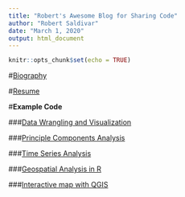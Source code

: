 ```yaml
---
title: "Robert's Awesome Blog for Sharing Code"
author: "Robert Saldivar"
date: "March 1, 2020"
output: html_document
---
```


```r
knitr::opts_chunk$set(echo = TRUE)
```

#[Biography](https://robertsaldivar.github.io/Saldivar_Website/biography)

#[Resume](https://robertsaldivar.github.io/Saldivar_Website/Wrangling_Visualization)



#**Example Code**


###[Data Wrangling and Visualization](https://robertsaldivar.github.io/Saldivar_Website/Wrangling_Visualization)

###[Principle Components Analysis](https://robertsaldivar.github.io/Saldivar_Website/PCA)

###[Time Series Analysis](https://robertsaldivar.github.io/Saldivar_Website/time_series)

###[Geospatial Analysis in R](https://robertsaldivar.github.io/Saldivar_Website/Hawaii_Maps)

###[Interactive map with QGIS](https://robertsaldivar.github.io/ESM267-web/qgis2web/#7/43.871/-73.293)





